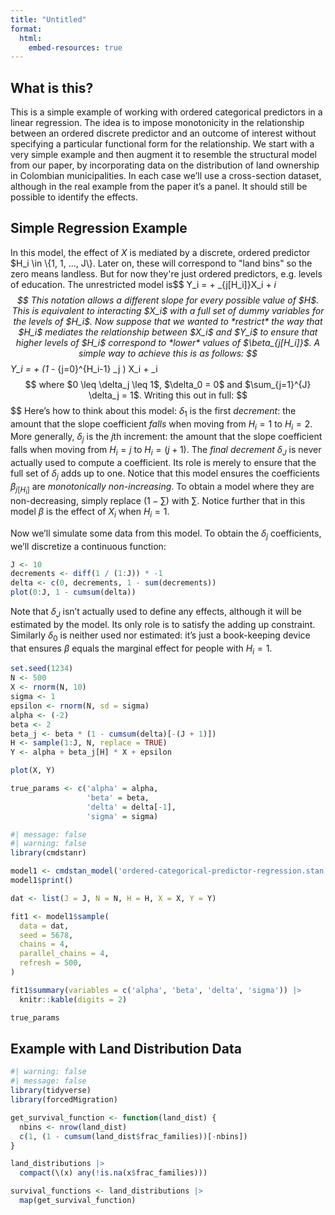 ```yaml
---
title: "Untitled"
format: 
  html:
    embed-resources: true
---
```



## What is this?
This is a simple example of working with ordered categorical predictors in a linear regression. The idea is to impose monotonicity in the relationship between an ordered discrete predictor and an outcome of interest without specifying a particular functional form for the relationship. We start with a very simple example and then augment it to resemble the structural model from our paper, by incorporating data on the distribution of land ownership in Colombian municipalities. In each case we'll use a cross-section dataset, although in the real example from the paper it's a panel. It should still be possible to identify the effects.


## Simple Regression Example
In this model, the effect of $X$ is mediated by a discrete, ordered predictor $H_i \in \{1, 1, ..., J\}. Later on, these will correspond to "land bins" so the zero means landless. But for now they're just ordered predictors, e.g. levels of education. The unrestricted model is  
$$
Y_i = \alpha + \beta_{j[H_i]}X_i + \epsilon_i
$$
This notation allows a different slope for every possible value of $H$. This is equivalent to interacting $X_i$ with a full set of dummy variables for the levels of $H_i$. Now suppose that we wanted to *restrict* the way that $H_i$ mediates the relationship between $X_i$ and $Y_i$ to ensure that higher levels of $H_i$ correspond to *lower* values of $\beta_{j[H_i]}$. A simple way to achieve this is as follows:
$$
Y_i = \alpha + \beta \left(1 - \sum_{j=0}^{H_i-1} \delta_j \right) X_i + \epsilon_i
$$
where $0 \leq \delta_j \leq 1$, $\delta_0 = 0$ and $\sum_{j=1}^{J} \delta_j = 1$. Writing this out in full:
$$
\begin{align}
H_i = 1 &\implies \beta_j = \beta \\
H_i = 2 &\implies \beta_j = \beta_0(1 - \delta_1)\\ 
H_i = 3 &\implies \beta_j = \beta_0(1 - \delta_1 - \delta_2)\\
H_i = h &\implies \beta_j = \beta_0(1 - \delta_1 - \delta_2 - ... - \delta_{h-1})\\
\end{align}
$$
Here's how to think about this model: $\delta_1$ is the first *decrement*: the amount that the slope coefficient *falls* when moving from $H_i = 1$ to $H_i = 2$. More generally, $\delta_j$ is the $j$th increment: the amount that the slope coefficient falls when moving from $H_i = j$ to $H_i = (j + 1)$. The *final decrement* $\delta_J$ is never actually used to compute a coefficient. Its role is merely to ensure that the full set of $\delta_j$ adds up to one. Notice that this model ensures the coefficients $\beta_{j[H_i]}$ are *monotonically non-increasing*. To obtain a model where they are non-decreasing, simply replace $(1 - \sum)$ with $\sum$. Notice further that in this model $\beta$ is the effect of $X_i$ when $H_i = 1$. 

Now we'll simulate some data from this model. To obtain the $\delta_j$ coefficients, we'll discretize a continuous function: 
```r
J <- 10
decrements <- diff(1 / (1:J)) * -1
delta <- c(0, decrements, 1 - sum(decrements)) 
plot(0:J, 1 - cumsum(delta))
```
Note that $\delta_J$ isn't actually used to define any effects, although it will be estimated by the model. Its only role is to satisfy the adding up constraint. Similarly $\delta_0$ is neither used nor estimated: it's just a book-keeping device that ensures $\beta$ equals the marginal effect for people with $H_i = 1$.
```r
set.seed(1234)
N <- 500
X <- rnorm(N, 10) 
sigma <- 1
epsilon <- rnorm(N, sd = sigma)
alpha <- (-2)
beta <- 2
beta_j <- beta * (1 - cumsum(delta)[-(J + 1)])
H <- sample(1:J, N, replace = TRUE)
Y <- alpha + beta_j[H] * X + epsilon

plot(X, Y)

true_params <- c('alpha' = alpha,
                 'beta' = beta,
                 'delta' = delta[-1],
                 'sigma' = sigma)
```

```r
#| message: false
#| warning: false
library(cmdstanr)

model1 <- cmdstan_model('ordered-categorical-predictor-regression.stan')
model1$print()

dat <- list(J = J, N = N, H = H, X = X, Y = Y)

fit1 <- model1$sample(
  data = dat,
  seed = 5678,
  chains = 4,
  parallel_chains = 4,
  refresh = 500,
)

fit1$summary(variables = c('alpha', 'beta', 'delta', 'sigma')) |> 
  knitr::kable(digits = 2)

true_params
```



## Example with Land Distribution Data


```r
#| warning: false
#| message: false
library(tidyverse)
library(forcedMigration)

get_survival_function <- function(land_dist) {
  nbins <- nrow(land_dist)
  c(1, (1 - cumsum(land_dist$frac_families))[-nbins])
}

land_distributions |> 
  compact(\(x) any(!is.na(x$frac_families)))

survival_functions <- land_distributions |>  
  map(get_survival_function) 

```


